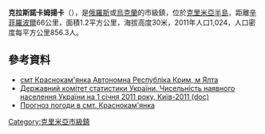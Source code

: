 {{No footnotes|time=2015-09-16T07:33:28+00:00}}
'''克拉斯諾卡姆揚卡'''（{{lang-ru|Краснокаменка}}），是[[俄羅斯|俄羅斯]]或[[烏克蘭|烏克蘭]]的市級鎮，位於[[克里米亞半島|克里米亞半島]]，距離[[辛菲羅波爾|辛菲羅波爾]]66公里，面積1.2平方公里，海拔高度30米，2011年人口1,024，人口密度每平方公里856.3人。

==參考資料==
*[http://gska2.rada.gov.ua/pls/z7502/A005?rdat1=17.02.2009&rf7571=1290 смт Краснокам'янка Автономна Республіка Крим, м Ялта]{{dead link|date=2017年11月 |bot=InternetArchiveBot |fix-attempted=yes }}
*[https://web.archive.org/web/20121010205321/http://stat6.stat.lviv.ua/PXWEB2007/ukr/publ/2011/chnas.zip Державний комітет статистики України. Чисельність наявного населення України на 1 січня 2011 року, Київ-2011 (doc)]
*[http://weather.in.ua/ua/krym/12109 Прогноз погоди в смт. Краснокам'янка] {{Wayback|url=http://weather.in.ua/ua/krym/12109 |date=20200805224424 }}

{{coord|44|33|44|N|34|17|33|E|scale:30000|display=title}}

{{DEFAULTSORT:Краснокам'янка}}
[[Category:克里米亞市級鎮|Category:克里米亞市級鎮]]


{{Crimea-geo-stub}}